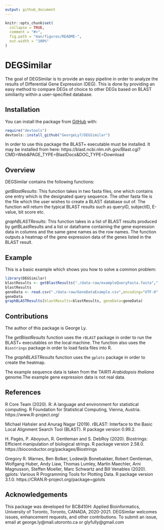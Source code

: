 ```yaml
---
output: github_document
---
```


<!-- README.md is generated from README.Rmd. Please edit that file -->

```r
knitr::opts_chunk$set(
  collapse = TRUE,
  comment = "#>",
  fig.path = "man/figures/README-",
  out.width = "100%"
)
```

# DEGSimilar

<!-- badges: start -->
<!-- badges: end -->

The goal of DEGSimilar is to provide an easy pipeline in order to analyze the results of Differential Gene Expression (DEG).
This is done by providing an easy method to compare DEGs of choice to other DEGs based on BLAST similiarity within a user-specified
database.

## Installation

You can install the package from [GitHub](https://github.com/) with:

``` r
require("devtools")
devtools::install_github("GeorgeLy7/DEGSimilar")
```

In order to use this package the BLAST+ executable must be installed. It may be installed from here:
https://blast.ncbi.nlm.nih.gov/Blast.cgi?CMD=Web&PAGE_TYPE=BlastDocs&DOC_TYPE=Download

## Overview

DEGSimilar contains the following functions:

  *getBlastResults*: This function takes in two fasta files, one which contains one entry which is the designated query sequence.
    The other fasta file is the file which the user wishes to create a BLAST database out of. The function will return the typical
    BLAST results such as queryID, subjectID, E-value, bit score etc.
    
  
  *graphBLASTResults*: This function takes in a list of BLAST results produced by getBLastResults and a list or dataframe containing the 
    gene expression data in columns and the same gene names as the row names. The function outputs a heatmap of the gene expression data
    of the genes listed in the BLAST result.

## Example

This is a basic example which shows you how to solve a common problem:

```r
library(DEGSimilar)
blastResults <- getBlastResults("./data-raw/exampleQueryFasta.fasta","./data-raw/exampleDatabase.fasta",dbType="nucl", userFastaType="prot")
blastResults
geneData <- read.csv("./data-raw/GeneDataExample.csv",encoding="UTF-8",row.names=1)
geneData
graphBLASTResults(blastResults=blastResults, geneData=geneData)

```

## Contributions

The author of this package is George Ly. 

The *getBlastResults* function uses the `rBLAST` package in order to run the BLAST+ executables on the local machine. The function also uses the `Biostrings` package in order to load fasta files into R.

The *graphBLASTResults* function uses the `gplots` package in order to create the heatmap.

The example sequence data is taken from the TAIR11 *Arabidopsis thaliana* genome.The example gene expression data is not real data.

## References

R Core Team (2020). R: A language and environment for statistical computing. R Foundation for Statistical Computing, Vienna, Austria. https://www.R-project.org/

Michael Hahsler and Anurag Nagar (2019). rBLAST: Interface to the Basic Local Alignment Search Tool (BLAST). R package version
  0.99.2.
  
H. Pagès, P. Aboyoun, R. Gentleman and S. DebRoy (2020). Biostrings: Efficient manipulation of biological strings. R package
  version 2.58.0. https://bioconductor.org/packages/Biostrings

Gregory R. Warnes, Ben Bolker, Lodewijk Bonebakker, Robert Gentleman, Wolfgang Huber, Andy Liaw, Thomas Lumley, Martin Maechler,
  Arni Magnusson, Steffen Moeller, Marc Schwartz and Bill Venables (2020). gplots: Various R Programming Tools for Plotting Data. R
  package version 3.1.0. https://CRAN.R-project.org/package=gplots


## Acknowledgements

This package was developed for BCB410H: Applied Bioinformatics, University of Toronto, Toronto, CANADA, 2020-2021. DEGSimilar welcomes issues, enhancement requests, and other contributions. To submit an issue, email at george.ly@mail.utoronto.ca or glyfully@gmail.com
